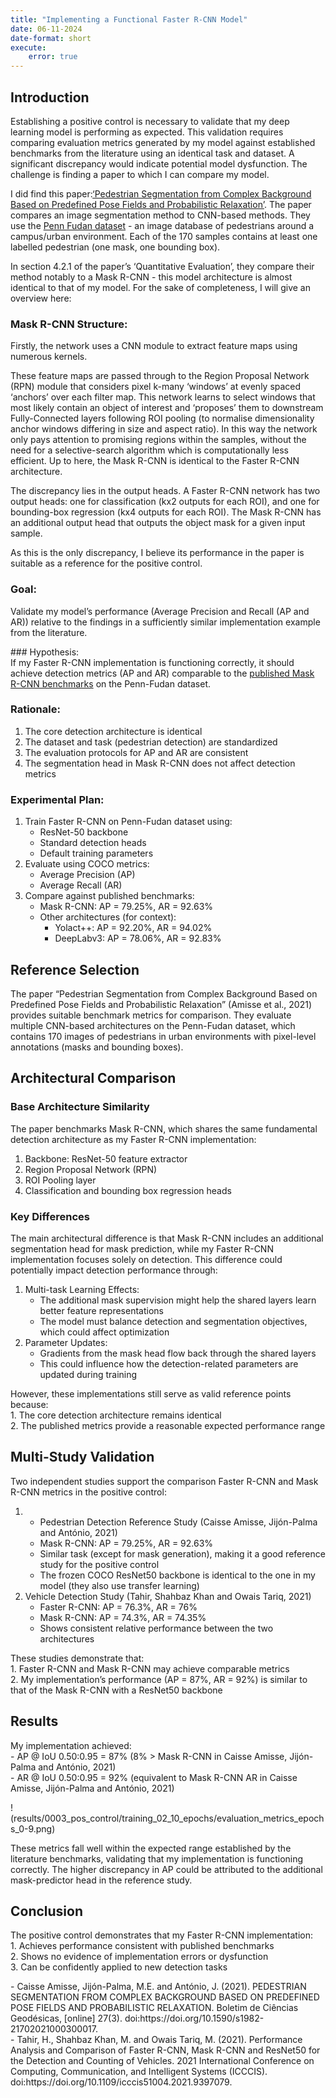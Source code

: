 ```yaml
---
title: "Implementing a Functional Faster R-CNN Model"
date: 06-11-2024
date-format: short
execute:
    error: true
---
```

## Introduction \
Establishing a positive control is necessary to validate that my deep learning model is performing as expected. This validation requires comparing evaluation metrics generated by my model against established benchmarks from the literature using an identical task and dataset. A significant discrepancy would indicate potential model dysfunction. The challenge is finding a paper to which I can compare my model. \

I did find this paper:['Pedestrian Segmentation from Complex Background Based on Predefined Pose Fields and Probabilistic Relaxation'](https://www.scielo.br/j/bcg/a/s4LPJYBbNVDQ4ZcWprP4rKw/?lang=en). The paper compares an image segmentation method to CNN-based methods. They use the [Penn Fudan dataset](https://www.cis.upenn.edu/~jshi/ped_html/) - an image database of pedestrians around a campus/urban environment. Each of the 170 samples contains at least one labelled pedestrian (one mask, one bounding box). \

In section 4.2.1 of the paper's 'Quantitative Evaluation', they compare their method notably to a Mask R-CNN - this model architecture is almost identical to that of my model. For the sake of completeness, I will give an overview here: \

### Mask R-CNN Structure: \
Firstly, the network uses a CNN module to extract feature maps using numerous kernels. \

These feature maps are passed through to the Region Proposal Network (RPN) module that considers pixel k-many 'windows' at evenly spaced 'anchors' over each filter map. This network learns to select windows that most likely contain an object of interest and 'proposes' them to downstream Fully-Connected layers following ROI pooling (to normalise dimensionality anchor windows differing in size and aspect ratio). In this way the network only pays attention to promising regions within the samples, without the need for a selective-search algorithm which is computationally less efficient. Up to here, the Mask R-CNN is identical to the Faster R-CNN architecture. \

The discrepancy lies in the output heads. A Faster R-CNN network has two output heads: one for classification (kx2 outputs for each ROI), and one for bounding-box regression (kx4 outputs for each ROI). The Mask R-CNN has an additional output head that outputs the object mask for a given input sample. \

As this is the only discrepancy, I believe its performance in the paper is suitable as a reference for the positive control.

### Goal: \
Validate my model's performance (Average Precision and Recall (AP and AR)) relative to the findings in a sufficiently similar implementation example from the literature.

### Hypothesis: \
If my Faster R-CNN implementation is functioning correctly, it should achieve detection metrics (AP and AR) comparable to the [published Mask R-CNN benchmarks]((https://www.scielo.br/j/bcg/a/s4LPJYBbNVDQ4ZcWprP4rKw/?lang=en)) on the Penn-Fudan dataset.

### Rationale:\
1. The core detection architecture is identical \
2. The dataset and task (pedestrian detection) are standardized \
3. The evaluation protocols for AP and AR are consistent \
4. The segmentation head in Mask R-CNN does not affect detection metrics

### Experimental Plan: \
1. Train Faster R-CNN on Penn-Fudan dataset using: \
   - ResNet-50 backbone \
   - Standard detection heads \
   - Default training parameters
   
2. Evaluate using COCO metrics: \
   - Average Precision (AP) \
   - Average Recall (AR) \

3. Compare against published benchmarks:
   - Mask R-CNN: AP = 79.25%, AR = 92.63% \
   - Other architectures (for context): \
     - Yolact++: AP = 92.20%, AR = 94.02% \
     - DeepLabv3: AP = 78.06%, AR = 92.83%

## Reference Selection \
The paper "Pedestrian Segmentation from Complex Background Based on Predefined Pose Fields and Probabilistic Relaxation" (Amisse et al., 2021) provides suitable benchmark metrics for comparison. They evaluate multiple CNN-based architectures on the Penn-Fudan dataset, which contains 170 images of pedestrians in urban environments with pixel-level annotations (masks and bounding boxes).

## Architectural Comparison

### Base Architecture Similarity \
The paper benchmarks Mask R-CNN, which shares the same fundamental detection architecture as my Faster R-CNN implementation:

1. Backbone: ResNet-50 feature extractor \
2. Region Proposal Network (RPN) \
3. ROI Pooling layer \
4. Classification and bounding box regression heads \

### Key Differences \
The main architectural difference is that Mask R-CNN includes an additional segmentation head for mask prediction, while my Faster R-CNN implementation focuses solely on detection. This difference could potentially impact detection performance through:

1. Multi-task Learning Effects:
   - The additional mask supervision might help the shared layers learn better feature representations \
   - The model must balance detection and segmentation objectives, which could affect optimization

2. Parameter Updates:
   - Gradients from the mask head flow back through the shared layers \
   - This could influence how the detection-related parameters are updated during training

However, these implementations still serve as valid reference points because: \
1. The core detection architecture remains identical \
2. The published metrics provide a reasonable expected performance range \

## Multi-Study Validation \
Two independent studies support the comparison Faster R-CNN and Mask R-CNN metrics in the positive control: \

1. - Pedestrian Detection Reference Study (Caisse Amisse, Jijón-Palma and António, 2021) \
   - Mask R-CNN: AP = 79.25%, AR = 92.63% \
   - Similar task (except for mask generation), making it a good reference study for the positive control \
   - The frozen COCO ResNet50 backbone is identical to the one in my model (they also use transfer learning)

2. Vehicle Detection Study (Tahir, Shahbaz Khan and Owais Tariq, 2021) \
   - Faster R-CNN: AP = 76.3%, AR = 76% \
   - Mask R-CNN: AP = 74.3%, AR = 74.35% \
   - Shows consistent relative performance between the two architectures

These studies demonstrate that: \
1. Faster R-CNN and Mask R-CNN may achieve comparable metrics \
2. My implementation's performance (AP = 87%, AR = 92%) is similar to that of the Mask R-CNN with a ResNet50 backbone

## Results \
My implementation achieved: \
- AP @ IoU 0.50:0.95 = 87% (8% > Mask R-CNN in Caisse Amisse, Jijón-Palma and António, 2021) \
- AR @ IoU 0.50:0.95 = 92% (equivalent to Mask R-CNN AR in Caisse Amisse, Jijón-Palma and António, 2021) \

!(results/0003_pos_control/training_02_10_epochs/evaluation_metrics_epochs_0-9.png) \

These metrics fall well within the expected range established by the literature benchmarks, validating that my implementation is functioning correctly. The higher discrepancy in AP could be attributed to the additional mask-predictor head in the reference study.

## Conclusion \
The positive control demonstrates that my Faster R-CNN implementation: \
1. Achieves performance consistent with published benchmarks \
2. Shows no evidence of implementation errors or dysfunction \
3. Can be confidently applied to new detection tasks \


‌- Caisse Amisse, Jijón-Palma, M.E. and António, J. (2021). PEDESTRIAN SEGMENTATION FROM COMPLEX BACKGROUND BASED ON PREDEFINED POSE FIELDS AND PROBABILISTIC RELAXATION. Boletim de Ciências Geodésicas, [online] 27(3). doi:https://doi.org/10.1590/s1982-21702021000300017. \
- Tahir, H., Shahbaz Khan, M. and Owais Tariq, M. (2021). Performance Analysis and Comparison of Faster R-CNN, Mask R-CNN and ResNet50 for the Detection and Counting of Vehicles. 2021 International Conference on Computing, Communication, and Intelligent Systems (ICCCIS). doi:https://doi.org/10.1109/icccis51004.2021.9397079.